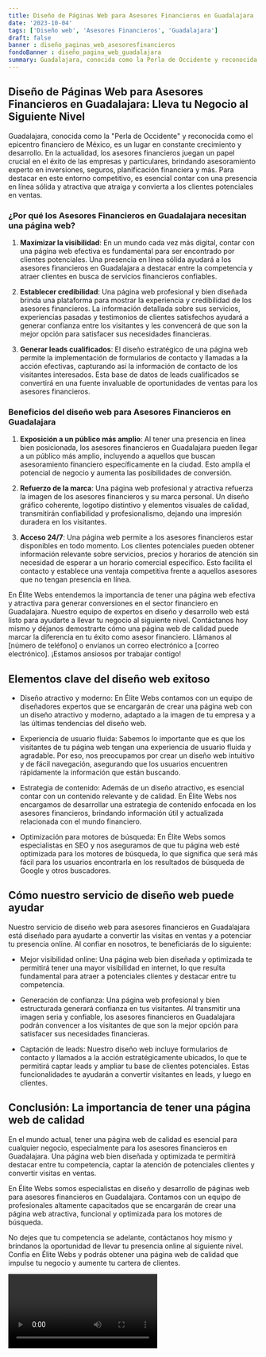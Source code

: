 ```yaml
---
title: Diseño de Páginas Web para Asesores Financieros en Guadalajara
date: '2023-10-04'
tags: ['Diseño web', 'Asesores Financieros', 'Guadalajara']
draft: false
banner : diseño_paginas_web_asesoresfinancieros
fondoBanner : diseño_pagina_web_guadalajara
summary: Guadalajara, conocida como la Perla de Occidente y reconocida como el epicentro financiero de México, es un lugar en constante crecimiento y desarrollo. En la actualidad, los asesores financieros juegan un papel crucial en el éxito de las empresas y particulares, brindando asesoramiento experto en inversiones, seguros, planificación financiera y más. Para destacar en este entorno competitivo, es esencial contar con una presencia en línea sólida y atractiva que atraiga y convierta a los clientes potenciales en ventas.
---
```


## Diseño de Páginas Web para Asesores Financieros en Guadalajara: Lleva tu Negocio al Siguiente Nivel

Guadalajara, conocida como la "Perla de Occidente" y reconocida como el epicentro financiero de México, es un lugar en constante crecimiento y desarrollo. En la actualidad, los asesores financieros juegan un papel crucial en el éxito de las empresas y particulares, brindando asesoramiento experto en inversiones, seguros, planificación financiera y más. Para destacar en este entorno competitivo, es esencial contar con una presencia en línea sólida y atractiva que atraiga y convierta a los clientes potenciales en ventas.

### ¿Por qué los Asesores Financieros en Guadalajara necesitan una página web?

1. **Maximizar la visibilidad**: En un mundo cada vez más digital, contar con una página web efectiva es fundamental para ser encontrado por clientes potenciales. Una presencia en línea sólida ayudará a los asesores financieros en Guadalajara a destacar entre la competencia y atraer clientes en busca de servicios financieros confiables.

2. **Establecer credibilidad**: Una página web profesional y bien diseñada brinda una plataforma para mostrar la experiencia y credibilidad de los asesores financieros. La información detallada sobre sus servicios, experiencias pasadas y testimonios de clientes satisfechos ayudará a generar confianza entre los visitantes y les convencerá de que son la mejor opción para satisfacer sus necesidades financieras.

3. **Generar leads cualificados**: El diseño estratégico de una página web permite la implementación de formularios de contacto y llamadas a la acción efectivas, capturando así la información de contacto de los visitantes interesados. Esta base de datos de leads cualificados se convertirá en una fuente invaluable de oportunidades de ventas para los asesores financieros.

### Beneficios del diseño web para Asesores Financieros en Guadalajara

1. **Exposición a un público más amplio**: Al tener una presencia en línea bien posicionada, los asesores financieros en Guadalajara pueden llegar a un público más amplio, incluyendo a aquellos que buscan asesoramiento financiero específicamente en la ciudad. Esto amplía el potencial de negocio y aumenta las posibilidades de conversión.

2. **Refuerzo de la marca**: Una página web profesional y atractiva refuerza la imagen de los asesores financieros y su marca personal. Un diseño gráfico coherente, logotipo distintivo y elementos visuales de calidad, transmitirán confiabilidad y profesionalismo, dejando una impresión duradera en los visitantes.

3. **Acceso 24/7**: Una página web permite a los asesores financieros estar disponibles en todo momento. Los clientes potenciales pueden obtener información relevante sobre servicios, precios y horarios de atención sin necesidad de esperar a un horario comercial específico. Esto facilita el contacto y establece una ventaja competitiva frente a aquellos asesores que no tengan presencia en línea.

En Élite Webs entendemos la importancia de tener una página web efectiva y atractiva para generar conversiones en el sector financiero en Guadalajara. Nuestro equipo de expertos en diseño y desarrollo web está listo para ayudarte a llevar tu negocio al siguiente nivel. Contáctanos hoy mismo y déjanos demostrarte cómo una página web de calidad puede marcar la diferencia en tu éxito como asesor financiero. Llámanos al [número de teléfono] o envíanos un correo electrónico a [correo electrónico]. ¡Estamos ansiosos por trabajar contigo!

<GifSeo />

<Cta />

## Elementos clave del diseño web exitoso

- Diseño atractivo y moderno: En Élite Webs contamos con un equipo de diseñadores expertos que se encargarán de crear una página web con un diseño atractivo y moderno, adaptado a la imagen de tu empresa y a las últimas tendencias del diseño web.

- Experiencia de usuario fluida: Sabemos lo importante que es que los visitantes de tu página web tengan una experiencia de usuario fluida y agradable. Por eso, nos preocupamos por crear un diseño web intuitivo y de fácil navegación, asegurando que los usuarios encuentren rápidamente la información que están buscando.

- Estrategia de contenido: Además de un diseño atractivo, es esencial contar con un contenido relevante y de calidad. En Élite Webs nos encargamos de desarrollar una estrategia de contenido enfocada en los asesores financieros, brindando información útil y actualizada relacionada con el mundo financiero.

- Optimización para motores de búsqueda: En Élite Webs somos especialistas en SEO y nos aseguramos de que tu página web esté optimizada para los motores de búsqueda, lo que significa que será más fácil para los usuarios encontrarla en los resultados de búsqueda de Google y otros buscadores.

## Cómo nuestro servicio de diseño web puede ayudar

Nuestro servicio de diseño web para asesores financieros en Guadalajara está diseñado para ayudarte a convertir las visitas en ventas y a potenciar tu presencia online. Al confiar en nosotros, te beneficiarás de lo siguiente:

- Mejor visibilidad online: Una página web bien diseñada y optimizada te permitirá tener una mayor visibilidad en internet, lo que resulta fundamental para atraer a potenciales clientes y destacar entre tu competencia.

- Generación de confianza: Una página web profesional y bien estructurada generará confianza en tus visitantes. Al transmitir una imagen seria y confiable, los asesores financieros en Guadalajara podrán convencer a los visitantes de que son la mejor opción para satisfacer sus necesidades financieras.

- Captación de leads: Nuestro diseño web incluye formularios de contacto y llamados a la acción estratégicamente ubicados, lo que te permitirá captar leads y ampliar tu base de clientes potenciales. Estas funcionalidades te ayudarán a convertir visitantes en leads, y luego en clientes.

## Conclusión: La importancia de tener una página web de calidad

En el mundo actual, tener una página web de calidad es esencial para cualquier negocio, especialmente para los asesores financieros en Guadalajara. Una página web bien diseñada y optimizada te permitirá destacar entre tu competencia, captar la atención de potenciales clientes y convertir visitas en ventas.

En Élite Webs somos especialistas en diseño y desarrollo de páginas web para asesores financieros en Guadalajara. Contamos con un equipo de profesionales altamente capacitados que se encargarán de crear una página web atractiva, funcional y optimizada para los motores de búsqueda.

No dejes que tu competencia se adelante, contáctanos hoy mismo y bríndanos la oportunidad de llevar tu presencia online al siguiente nivel. Confía en Élite Webs y podrás obtener una página web de calidad que impulse tu negocio y aumente tu cartera de clientes.

<Video />

<CtaBot job='Asesores Financieros' city='Guadalajara'/>

<Gmaps query='Guadalajara+españa+maps' />